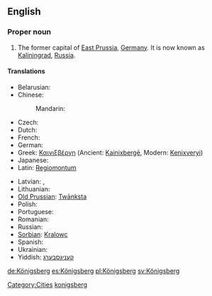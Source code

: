==English==
{{wikipedia|Königsberg}}

===Proper noun===
{{en-proper noun}}

# The former capital of [[East Prussia]], [[Germany]]. It is now known as [[Kaliningrad]], [[Russia]].

====Translations====
{{trans-top|former capital of East Prussia}}
* Belarusian: {{t|be|Каралявец|m|tr=Karaljávjec|xs=Belarusian}}
* Chinese:
*: Mandarin: {{t|cmn|柯尼斯堡|tr=Kēnísībǎo|sc=Hani}}
* Czech: {{t|cs|Královec|m}}
* Dutch: {{t|nl|Koningsbergen}}
* French: {{t|fr|Kœnigsberg|m}}
* German: {{t+|de|Königsberg|n}}
* Greek: [[Καινιξβέργη]] (Ancient: [[Kainixbergē]], Modern: [[Kenixveryi]])
* Japanese: {{t|ja|ケーニヒスベルク|tr=Kēnihisuberuku}}
* Latin: [[Regiomontum]]
{{trans-mid}}
* Latvian: {{t|lt|Kēnigsberga|xs=Lithuanian}}, {{t|lt|Karaļauči|xs=Lithuanian}}
* Lithuanian: {{t|lt|Karaliaučius|xs=Lithuanian}}
* [[Old Prussian]]: [[Twānksta]]
* Polish: {{t-|pl|Królewiec|m}}
* Portuguese: {{t|pt|Conisberga|f}}
* Romanian: {{t|ro|Königsberg}}
* Russian: {{t|ru|Кёнигсберг|m|tr=Kjónigsberg, Kjonigsbérg}}
* [[Sorbian]]: [[Kralowc]]
* Spanish: {{t+|es|Königsberg|m}}
* Ukrainian: {{t|uk|Кенігсберг|m|tr=Kénihsberh, Kenihsbérh|xs=Ukrainian}}
* Yiddish: [[קעניגסבערג]]
{{trans-bottom}}

[[Category:Cities]]
[[Category:English terms spelled with Ö|konigsberg]]

[[de:Königsberg]]
[[es:Königsberg]]
[[pl:Königsberg]]
[[sv:Königsberg]]